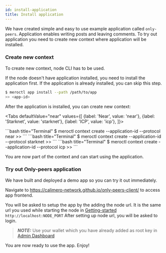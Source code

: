 ```yaml
---
id: install-application
title: Install application
---
```



We have created simple and easy to use example application called `only-peers`.
Application enables writing posts and leaving comments. To try out application
you need to create new context where application will be installed.

### Create new context

To create new context, node CLI has to be used.

If the node doesn't have application installed, you need to install the application first.
If the application is already installed, you can skip this step.

```bash
$ meroctl app install --path /path/to/app
>> <app-id>
```

After the application is installed, you can create new context:

<Tabs
    defaultValue="near"
    values={[
        {label: 'Near', value: 'near'},
        {label: 'Starknet', value: 'starknet'},
        {label: 'ICP', value: 'icp'},
    ]}>

<TabItem value="near">
```bash title="Terminal"
$ meroctl context create --application-id <app-id> --protocol near
>> <context-id>
```
</TabItem>

<TabItem value="starknet">
```bash title="Terminal"
$ meroctl context create --application-id <app-id> --protocol starknet
>> <context-id>
```
</TabItem>

<TabItem value="icp">
```bash title="Terminal"
$ meroctl context create --application-id <app-id> --protocol icp
>> <context-id>
```
</TabItem>

</Tabs>

You are now part of the context and can start using the application.

<!-- If you want others to join your context, follow instruction in [Invite To Context](./04-invite-to-context.mdx). -->

### Try out Only-peers application

We have built and deployed a demo app so you can try it out immediately.

Navigate to https://calimero-network.github.io/only-peers-client/ to access app
frontend.

You will be asked to setup the app by the adding the node url. It is the same
url you used while starting the node in
[Getting-started](../getting-started/setup) `http://localhost:NODE_PORT` After
setting up node url, you will be asked to login.

> **_NOTE:_** Use your wallet which you have already added as root key in
> [Admin Dashboard](../developer-tools/apps/admin-dashboard)

You are now ready to use the app. Enjoy!
